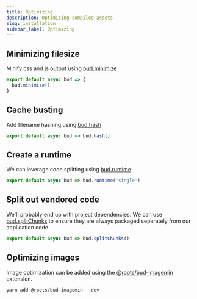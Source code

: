 ```yaml
---
title: Optimizing
description: Optimizing compiled assets
slug: installation
sidebar_label: Optimizing
---
```


## Minimizing filesize

Minify css and js output using [bud.minimize](/reference/bud.minimize)

```js {4} title=bud.config.js
export default async bud => {
  bud.minimize()
}
```

## Cache busting

Add filename hashing using [bud.hash](/reference/bud.hash)

```js {14} title=bud.config.js
export default async bud => bud.hash()
```

## Create a runtime

We can leverage code splitting using [bud.runtime](/reference/bud.runtime)

```js {15} title=bud.config.js
export default async bud => bud.runtime('single')
```

## Split out vendored code

We'll probably end up with project dependencies. We can use [bud.splitChunks](/reference/bud.splitChunks) to ensure
they are always packaged separately from our application code.

```js {16} title=bud.config.js
export default async bud => bud.splitChunks()
```

## Optimizing images

Image optimization can be added using the [@roots/bud-imagemin](/extensions/bud-imagemin) extension.

```npm2yarn
yarn add @roots/bud-imagemin --dev
```
